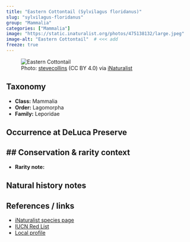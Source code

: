 ```yaml
---
title: "Eastern Cottontail (Sylvilagus floridanus)"
slug: "sylvilagus-floridanus"
group: "Mammalia"
categories: ["Mammalia"]
image: "https://static.inaturalist.org/photos/475138132/large.jpeg"        # <<< add
image-alt: "Eastern Cottontail"  # <<< add
freeze: true
---
```


<figure class="species-figure">
  <img src="https://static.inaturalist.org/photos/475138132/large.jpeg" alt="Eastern Cottontail" class="species-photo" />
  <figcaption class="photo-credit">Photo: <a href="https://www.inaturalist.org/people/stevecollins">stevecollins</a> (CC BY 4.0) via <a href="https://www.inaturalist.org/observations/264599543">iNaturalist</a></figcaption>
</figure>

## Taxonomy
- **Class:** Mammalia
- **Order:** Lagomorpha
- **Family:** Leporidae

## Occurrence at DeLuca Preserve


## Conservation & rarity context
- 
- **Rarity note:** 

## Natural history notes


## References / links
- [iNaturalist species page](https://www.inaturalist.org/taxa/43111-Sylvilagus-floridanus)
- [IUCN Red List](NA)
- [Local profile](NA)
